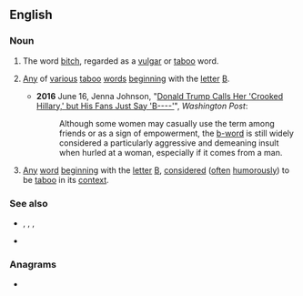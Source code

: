 ==English==

===Noun===
{{en-noun|head=[[b]]-[[word]]}}

# {{lb|en|euphemistic}} The word [[bitch]], regarded as a [[vulgar]] or [[taboo]] word.
# {{lb|en|euphemistic}} [[any|Any]] of [[various]] [[taboo]] [[word]]s [[begin]]ning with the [[letter]] [[B]].
#* '''2016''' June 16, Jenna Johnson, "[https://www.washingtonpost.com/politics/donald-trump-calls-her-crooked-hillary-but-his-fans-just-say-b----/2016/06/15/b33e166c-330c-11e6-8ff7-7b6c1998b7a0_story.html Donald Trump Calls Her 'Crooked Hillary,' but His Fans Just Say 'B----']", ''Washington Post'':
#*: Although some women may casually use the term among friends or as a sign of empowerment, the [[b-word]] is still widely considered a particularly aggressive and demeaning insult when hurled at a woman, especially if it comes from a man.
# {{lb|en|usually|_|jocular}} [[any|Any]] [[word]] [[begin]]ning with the [[letter]] [[B]], [[consider]]ed ([[often]] [[humorous]]ly) to be [[taboo]] in its [[context]].

===See also===
* {{l|en|bitch}}, {{l|en|bastard}}, {{l|en|bollocks}}, {{l|en|bugger}}
* {{list:en:letter-word euphemisms}}

===Anagrams===
* {{anagrams|en|brow'd}}